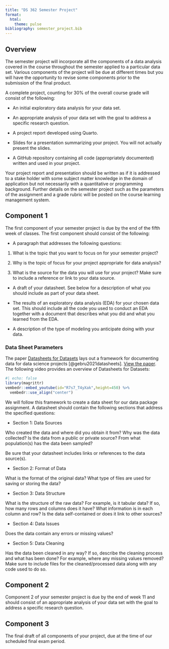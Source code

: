```yaml
---
title: "DS 362 Semester Project"
format: 
  html:
    theme: pulse
bibliography: semester_project.bib
---
```


## Overview

The semester project will incorporate all the components of a data analysis covered in the course throughout the semester applied to a particular data set. Various components of the project will be due at different times but you will have the opportunity to revise some components prior to the submission of the final product. 

A complete project, counting for 30% of the overall course grade will consist of the following:

- An initial exploratory data analysis for your data set.  

- An appropriate analysis of your data set with the goal to address a specific research question.  

- A project report developed using Quarto.

- Slides for a presentation summarizing your project. You will not actually present the slides. 

- A GitHub repository containing all code (appropriately documented) written and used in your project.

Your project report and presentation should be written as if it is addressed to a stake holder with some subject matter knowledge in the domain of application but not necessarily with a quantitative or programming background. Further details on the semester project such as the parameters of the assignment and a grade rubric will be posted on the course learning management system. 



## Component 1

The first component of your semester project is due by the end of the fifth week of classes. The first component should consist of the following:

- A paragraph that addresses the following questions:

1. What is the topic that you want to focus on for your semester project? 

2. Why is the topic of focus for your project appropriate for data analysis?

3. What is the source for the data you will use for your project? Make sure to include a reference or link to your data source.

- A draft of your datasheet. See below for a description of what you should include as part of your data sheet. 

- The results of an exploratory data analysis (EDA) for your chosen data set. This should include all the code you used to conduct an EDA together with a document that describes what you did and what you learned from the EDA. 

- A description of the type of modeling you anticipate doing with your data. 

### Data Sheet Parameters

The paper [Datasheets for Datasets](https://dl.acm.org/doi/pdf/10.1145/3458723) lays out a framework for documenting data for data science projects [@gebru2021datasheets]. [View the paper](https://dl.acm.org/doi/pdf/10.1145/3458723). The following video provides an overview of Datasheets for Datasets:

```r
#| echo: false
library(magrittr)
vembedr::embed_youtube(id="R7s7_T4yXak",height=450) %>%
  vembedr::use_align("center")
```


We will follow this framework to create a data sheet for our data package assignment. A datasheet should contain the following sections that address the specified questions:

- Section 1: Data Sources

Who created the data and where did you obtain it from? Why was the data collected? Is the data from a public or private source? From what population(s) has the data been sampled? 

Be sure that your datasheet includes links or references to the data source(s). 

- Section 2: Format of Data

What is the format of the original data? What type of files are used for saving or storing the data? 

- Section 3: Data Structure

What is the structure of the raw data? For example, is it tabular data? If so, how many rows and columns does it have? What information is in each column and row? Is the data self-contained or does it link to other sources?

- Section 4: Data Issues

Does the data contain any errors or missing values?

- Section 5: Data Cleaning

Has the data been cleaned in any way? If so, describe the cleaning process and what has been done? For example, where any missing values removed? Make sure to include files for the cleaned/processed data along with any code used to do so. 


## Component 2

Component 2 of your semester project is due by the end of week 11 and should consist of an appropriate analysis of your data set with the goal to address a specific research question.


## Component 3

The final draft of all components of your project, due at the time of our scheduled final exam period. 


